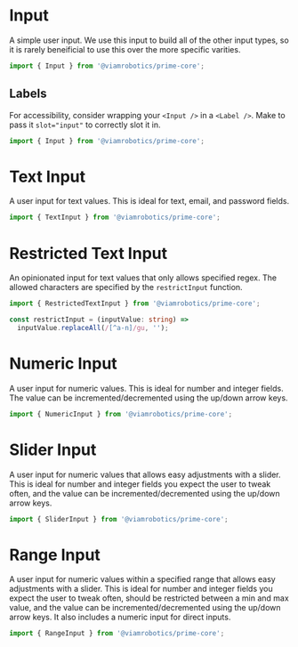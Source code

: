 
<Meta title='Elements/Input' />

# Input

A simple user input. We use this input to build all of the other input types,
so it is rarely beneificial to use this over the more specific varities.

```ts
import { Input } from '@viamrobotics/prime-core';
```

<Canvas>
  <Story of={InputStories.Basic} />
</Canvas>

## Labels

For accessibility, consider wrapping your `<Input />` in a `<Label />`. Make
to pass it `slot="input"` to correctly slot it in.

```ts
import { Input } from '@viamrobotics/prime-core';
```

<Canvas>
  <Story of={InputStories.Labeled} />
</Canvas>

# Text Input

A user input for text values. This is ideal for text, email, and password fields.

```ts
import { TextInput } from '@viamrobotics/prime-core';
```

<Canvas>
  <Story of={InputStories.Text} />
</Canvas>

# Restricted Text Input

An opinionated input for text values that only allows specified regex. The allowed characters are specified by the `restrictInput` function.

```ts
import { RestrictedTextInput } from '@viamrobotics/prime-core';

const restrictInput = (inputValue: string) =>
  inputValue.replaceAll(/[^a-n]/gu, '');
```

<Canvas>
  <Story of={InputStories.RestrictedText} />
</Canvas>

# Numeric Input

A user input for numeric values. This is ideal for number and integer fields.
The value can be incremented/decremented using the up/down arrow keys.

```ts
import { NumericInput } from '@viamrobotics/prime-core';
```

<Canvas>
  <Story of={InputStories.Numeric} />
</Canvas>

# Slider Input

A user input for numeric values that allows easy adjustments with a slider.
This is ideal for number and integer fields you expect the user to tweak often,
and the value can be incremented/decremented using the up/down arrow keys.

```ts
import { SliderInput } from '@viamrobotics/prime-core';
```

<Canvas>
  <Story of={InputStories.Slider} />
</Canvas>

# Range Input

A user input for numeric values within a specified range that allows easy
adjustments with a slider. This is ideal for number and integer fields you
expect the user to tweak often, should be restricted between a min and max
value, and the value can be incremented/decremented using the up/down arrow
keys. It also includes a numeric input for direct inputs.

```ts
import { RangeInput } from '@viamrobotics/prime-core';
```

<Canvas>
  <Story of={InputStories.RangeInput} />
</Canvas>
